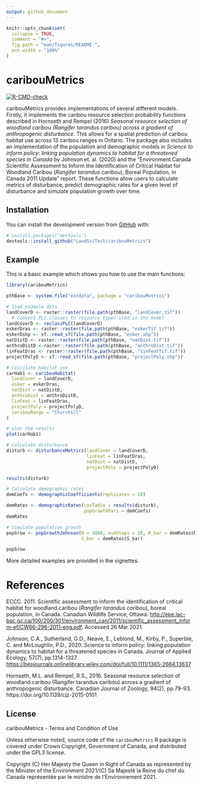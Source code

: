 ```yaml
---
output: github_document
---
```


<!-- README.md is generated from README.Rmd. Please edit that file -->

```r
knitr::opts_chunk$set(
  collapse = TRUE,
  comment = "#>",
  fig.path = "man/figures/README-",
  out.width = "100%"
)
```

# caribouMetrics

<!-- badges: start -->
[![R-CMD-check](https://github.com/LandSciTech/caribouMetrics/workflows/R-CMD-check/badge.svg)](https://github.com/LandSciTech/caribouMetrics/actions)
<!-- badges: end -->

caribouMetrics provides implementations of several different models. Firstly, it
implements the caribou resource selection probability functions described in
Hornseth and Rempel (2016) *Seasonal resource selection of woodland caribou (Rangifer tarandus caribou) across a gradient of anthropogenic disturbance*. This allows for a spatial prediction of caribou habitat use across 13 caribou ranges in Ontario. The package also includes an implementation of the population and demographic models in *Science to inform policy: linking population dynamics to habitat for a threatened species in Canada* by Johnson et. al. (2020) and the "Environment Canada Scientific Assessment to Inform the Identification of Critical Habitat for Woodland Caribou (*Rangifer tarandus caribou*), Boreal Population, in Canada 2011 Update" report. These functions allow users to calculate metrics of disturbance, predict demographic rates for a given level of disturbance and simulate population growth over time.  

## Installation

You can install the development version from [GitHub](https://github.com/) with:

``` r
# install.packages("devtools")
devtools::install_github("LandSciTech/caribouMetrics")
```
## Example

This is a basic example which shows you how to use the main functions:

```r
library(caribouMetrics)

pthBase <- system.file("extdata", package = "caribouMetrics")

# load example data
landCoverD <- raster::raster(file.path(pthBase, "landCover.tif")) 
  # convert PLC classes to resource types used in the model 
landCoverD <- reclassPLC(landCoverD)
eskerDras <- raster::raster(file.path(pthBase, "eskerTif.tif"))
eskerDshp <- sf::read_sf(file.path(pthBase, "esker.shp"))
natDistD <- raster::raster(file.path(pthBase, "natDist.tif"))
anthroDistD <-raster::raster(file.path(pthBase, "anthroDist.tif"))
linFeatDras <- raster::raster(file.path(pthBase, "linFeatTif.tif"))
projectPolyD <- sf::read_sf(file.path(pthBase, "projectPoly.shp"))

# Calculate habitat use
carHab1 <- caribouHabitat(
  landCover = landCoverD,
  esker = eskerDras, 
  natDist = natDistD, 
  anthroDist = anthroDistD, 
  linFeat = linFeatDras, 
  projectPoly = projectPolyD,
  caribouRange = "Churchill"
)

# plot the results
plot(carHab1)

# calculate disturbance 
disturb <- disturbanceMetrics(landCover = landCoverD,
                              linFeat = linFeatDras,  
                              natDist = natDistD,
                              projectPoly = projectPolyD)

results(disturb)

# Calculate demographic rates
demCoefs <- demographicCoefficients(replicates = 10)

demRates <- demographicRates(covTable = results(disturb),
                             popGrowthPars = demCoefs)
demRates

# Simulate population growth
popGrow <- popGrowthJohnson(N = 2000, numSteps = 20, R_bar = demRates$R_bar, 
                            S_bar = demRates$S_bar)

popGrow

```

More detailed examples are provided in the vignettes.

# References

ECCC. 2011. Scientific assessment to inform the identification of critical
habitat for woodland caribou (*Rangifer tarandus caribou*), boreal population, in
Canada. Canadian Wildlife Service, Ottawa.
<http://epe.lac-bac.gc.ca/100/200/301/environment_can/2011/scientific_assessment_inform-ef/CW66-296-2011-eng.pdf>.
Accessed 26 Mar 2021.

Johnson, C.A., Sutherland, G.D., Neave, E., Leblond, M., Kirby, P., Superbie, C.
and McLoughlin, P.D., 2020. Science to inform policy: linking population
dynamics to habitat for a threatened species in Canada. Journal of Applied
Ecology, 57(7), pp.1314-1327.
<https://besjournals.onlinelibrary.wiley.com/doi/full/10.1111/1365-2664.13637>

Hornseth, M.L. and Rempel, R.S., 2016. Seasonal resource selection of
woodland caribou (Rangifer tarandus caribou) across a gradient of
anthropogenic disturbance. Canadian Journal of Zoology, 94(2), pp.79-93.
https://doi.org/10.1139/cjz-2015-0101

## License
caribouMetrics - Terms and Condition of Use

Unless otherwise noted, source code of the `caribouMetrics` R package is covered under
Crown Copyright, Government of Canada, and distributed under the GPL3 license.

Copyright (C) Her Majesty the Queen in Right of Canada as represented by the Minister of the Environment 2021/(C) Sa Majesté la Reine du chef du Canada représentée par le ministre de l'Environnement 2021.
